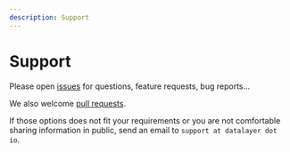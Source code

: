 ```yaml
---
description: Support
---
```


# Support

Please open [issues](https://github.com/datalayer/jupyter-ui/issues) for questions, feature requests, bug reports...

We also welcome [pull requests](https://github.com/datalayer/jupyter-ui/pulls).

If those options does not fit your requirements or you are not comfortable sharing information in public, send an email to `support at datalayer dot io`.
